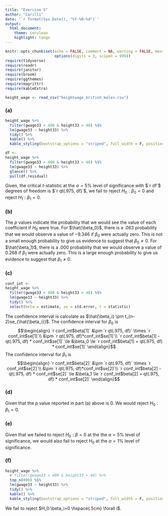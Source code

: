 ```yaml
---
title: "Exercise 5"
author: "Carilli"
date: '`r format(Sys.Date(), "%Y-%B-%d")`'
output: 
  html_document:
    theme: cerulean
    highlight: tango
---
```


```r
knitr::opts_chunk$set(echo = FALSE, comment = NA, warning = FALSE, message = FALSE,
                      options(digits = 3, scipen = 999))
require(tidyverse)
require(readr)
require(janitor)
require(broom)
require(ggthemes)
require(magrittr)
require(kableExtra)
```

```r
height_wage <- read_csv("heightwage_british_males.csv")
```

### (a)

```r
height_wage %>%
  filter(gwage33 < 400 & height33 > 40) %$% 
  lm(gwage33 ~ height33) %>% 
  tidy() %>% 
  kable() %>% 
  kable_styling(bootstrap_options = "striped", full_width = F, position = "left")

df <- 
height_wage %>%
  filter(gwage33 < 400 & height33 > 40) %$% 
  lm(gwage33 ~ height33) %>% 
  glance() %>% 
  pull(df.residual)
```

Given, the critical *t*-statistic at the $\alpha=5\%$ level of significance with $`r df`$ degrees of freedom is $`r qt(.975, df)`$, we fail to reject $H_0:\beta_0=0$ and reject $H_1:\beta_1=0$.

### (b)

The *p* values indicate the probability that we would see the value of each coefficient if $H_0$ were true.  For $\hat{\beta_0}$, there is a $.063$ probability that we would observe a value of $-9.346$ if $\beta_0$ were actually zero. This is not a small enough probability to give us evidence to suggest that $\beta_0\ne0$. For $\hat{\beta_1}$, there is a $.000$ probability that we would observe a value of $0.268$ if $\beta_1$ were actually zero. This is a large enough probability to give us evidence to suggest that $\beta_1\ne0$.

### (c)

```r
conf_int <- 
height_wage %>%
  filter(gwage33 < 400 & height33 > 40) %$% 
  lm(gwage33 ~ height33) %>% 
  tidy() %>% 
  select(beta = estimate, se = std.error, t = statistic)
```

The confidence interval is calculate as $\hat{\beta_i} \pm t_{n-2}se_{\hat{\beta_i}}$.  The confidence interval for $\beta_0$ is
$$\begin{align}
`r conf_int$beta[1]` &\pm `r qt(.975, df)` \times `r conf_int$se[1]`\\
&\pm `r qt(.975, df)*conf_int$se[1]`\\
`r conf_int$beta[1] - qt(.975, df) * conf_int$se[1]` \le &\beta_0 \le `r conf_int$beta[1] + qt(.975, df) * conf_int$se[1]` 
\end{align}$$
The confidence interval for $\beta_1$ is
$$\begin{align}
`r conf_int$beta[2]` &\pm `r qt(.975, df)` \times `r conf_int$se[2]`\\
&\pm `r qt(.975, df)*conf_int$se[2]`\\
`r conf_int$beta[2] - qt(.975, df) * conf_int$se[2]` \le &\beta_1 \le `r conf_int$beta[2] + qt(.975, df) * conf_int$se[2]` 
\end{align}$$

### (d)

Given that the *p* value reported in part (a) above is 0. We would reject $H_0:\beta_1=0$.

### (e)

Given that we failed to reject $H_0:\beta=0$ at the the $\alpha=5\%$ level of significance, we would also fail to reject $H_0$ at the $\alpha=1\%$ level of significance.

### (f)

```r
height_wage %>% 
  # filter(gwage33 < 400 & height33 > 40) %>% 
  top_n(800) %$% 
  lm(gwage33 ~ height33) %>% 
  tidy() %>% 
  kable() %>% 
  kable_styling(bootstrap_options = "striped", full_width = F, position = "left")
```

We fail to reject $H_0:\beta_i=0 \hspace{.5cm} \forall i$.
